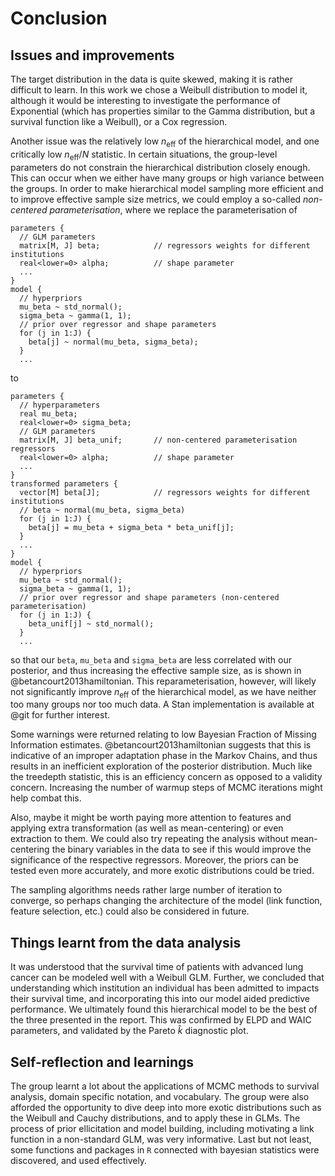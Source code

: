 # Conclusion

## Issues and improvements

The target distribution in the data is quite skewed, making it is rather difficult to learn. In this work we chose a Weibull distribution to model it, although it would be interesting to investigate the performance of Exponential (which has properties similar to the Gamma distribution, but a survival function like a Weibull), or a Cox regression.

Another issue was the relatively low $n_\text{eff}$ of the hierarchical model, and one critically low $n_\text{eff} / N$ statistic. In certain situations, the group-level parameters do not constrain the hierarchical distribution closely enough. This can occur when we either have many groups or high variance between the groups. In order to make hierarchical model sampling more efficient and to improve effective sample size metrics, we could employ a so-called _non-centered parameterisation_, where we replace the parameterisation of 
```
parameters {
  // GLM parameters
  matrix[M, J] beta;            // regressors weights for different institutions
  real<lower=0> alpha;          // shape parameter
  ...
}
model {
  // hyperpriors
  mu_beta ~ std_normal();
  sigma_beta ~ gamma(1, 1);
  // prior over regressor and shape parameters
  for (j in 1:J) {
    beta[j] ~ normal(mu_beta, sigma_beta);
  }
  ...
```
to
```
parameters {
  // hyperparameters
  real mu_beta;
  real<lower=0> sigma_beta;
  // GLM parameters
  matrix[M, J] beta_unif;       // non-centered parameterisation regressors
  real<lower=0> alpha;          // shape parameter
  ...
}
transformed parameters {
  vector[M] beta[J];            // regressors weights for different institutions
  // beta ~ normal(mu_beta, sigma_beta)
  for (j in 1:J) {
    beta[j] = mu_beta + sigma_beta * beta_unif[j];
  }
  ...
}
model {
  // hyperpriors
  mu_beta ~ std_normal();
  sigma_beta ~ gamma(1, 1);
  // prior over regressor and shape parameters (non-centered parameterisation)
  for (j in 1:J) {
    beta_unif[j] ~ std_normal();
  }
  ...
```
so that our `beta`, `mu_beta` and `sigma_beta` are less correlated with our posterior, and thus increasing the effective sample size, as is shown in @betancourt2013hamiltonian. This reparameterisation, however, will likely not significantly improve $n_\text{eff}$ of the hierarchical model, as we have neither too many groups nor too much data. A Stan implementation is available at @git for further interest.

Some warnings were returned relating to low Bayesian Fraction of Missing Information estimates. @betancourt2013hamiltonian suggests that this is indicative of an improper adaptation phase in the Markov Chains, and thus results in an inefficient exploration of the posterior distribution. Much like the treedepth statistic, this is an efficiency concern as opposed to a validity concern. Increasing the number of warmup steps of MCMC iterations might help combat this.

Also, maybe it might be worth paying more attention to features and applying extra transformation (as well as mean-centering) or even extraction to them. We could also try repeating the analysis without mean-centering the binary variables in the data to see if this would improve the significance of the respective regressors. Moreover, the priors can be tested even more accurately, and more exotic distributions could be tried.

The sampling algorithms needs rather large number of iteration to converge, so perhaps changing the architecture of the model (link function, feature selection, etc.) could also be considered in future.

## Things learnt from the data analysis

It was understood that the survival time of patients with advanced lung cancer can be modeled well with a Weibull GLM. Further, we concluded that understanding which institution an individual has been admitted to impacts their survival time, and incorporating this into our model aided predictive performance. We ultimately found this hierarchical model to be the best of the three presented in the report. This was confirmed by ELPD and WAIC parameters, and validated by the Pareto $\hat k$ diagnostic plot.

## Self-reflection and learnings

The group learnt a lot about the applications of MCMC methods to survival analysis, domain specific notation, and vocabulary. The group were also afforded the opportunity to dive deep into more exotic distributions such as the Weibull and Cauchy distributions, and to apply these in GLMs. The process of prior ellicitation and model building, including motivating a link function in a non-standard GLM, was very informative. Last but not least, some functions and packages in `R` connected with bayesian statistics were discovered, and used effectively.
